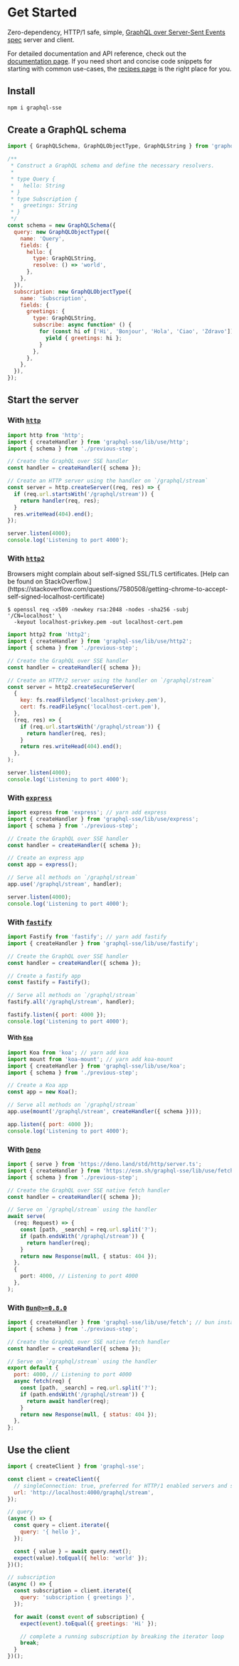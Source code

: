 
# Get Started

Zero-dependency, HTTP/1 safe, simple, [GraphQL over Server-Sent Events spec](https://github.com/enisdenjo/graphql-sse/blob/master/PROTOCOL.md) server and client.

For detailed documentation and API reference, check out the [documentation page](/docs). If you need short and concise code snippets for starting with common use-cases, the [recipes page](/recipes) is the right place for you.

## Install

```sh npm2yarn
npm i graphql-sse
```

## Create a GraphQL schema

```js
import { GraphQLSchema, GraphQLObjectType, GraphQLString } from 'graphql';

/**
 * Construct a GraphQL schema and define the necessary resolvers.
 *
 * type Query {
 *   hello: String
 * }
 * type Subscription {
 *   greetings: String
 * }
 */
const schema = new GraphQLSchema({
  query: new GraphQLObjectType({
    name: 'Query',
    fields: {
      hello: {
        type: GraphQLString,
        resolve: () => 'world',
      },
    },
  }),
  subscription: new GraphQLObjectType({
    name: 'Subscription',
    fields: {
      greetings: {
        type: GraphQLString,
        subscribe: async function* () {
          for (const hi of ['Hi', 'Bonjour', 'Hola', 'Ciao', 'Zdravo']) {
            yield { greetings: hi };
          }
        },
      },
    },
  }),
});
```

## Start the server

### With [`http`](https://nodejs.org/api/http.html)

```js
import http from 'http';
import { createHandler } from 'graphql-sse/lib/use/http';
import { schema } from './previous-step';

// Create the GraphQL over SSE handler
const handler = createHandler({ schema });

// Create an HTTP server using the handler on `/graphql/stream`
const server = http.createServer((req, res) => {
  if (req.url.startsWith('/graphql/stream')) {
    return handler(req, res);
  }
  res.writeHead(404).end();
});

server.listen(4000);
console.log('Listening to port 4000');
```

### With [`http2`](https://nodejs.org/api/http2.html)

<Callout>
  Browsers might complain about self-signed SSL/TLS certificates. [Help can be
  found on
  StackOverflow.](https://stackoverflow.com/questions/7580508/getting-chrome-to-accept-self-signed-localhost-certificate)
</Callout>

```shell
$ openssl req -x509 -newkey rsa:2048 -nodes -sha256 -subj '/CN=localhost' \
  -keyout localhost-privkey.pem -out localhost-cert.pem
```

```js
import http2 from 'http2';
import { createHandler } from 'graphql-sse/lib/use/http2';
import { schema } from './previous-step';

// Create the GraphQL over SSE handler
const handler = createHandler({ schema });

// Create an HTTP/2 server using the handler on `/graphql/stream`
const server = http2.createSecureServer(
  {
    key: fs.readFileSync('localhost-privkey.pem'),
    cert: fs.readFileSync('localhost-cert.pem'),
  },
  (req, res) => {
    if (req.url.startsWith('/graphql/stream')) {
      return handler(req, res);
    }
    return res.writeHead(404).end();
  },
);

server.listen(4000);
console.log('Listening to port 4000');
```

### With [`express`](https://expressjs.com)

```js
import express from 'express'; // yarn add express
import { createHandler } from 'graphql-sse/lib/use/express';
import { schema } from './previous-step';

// Create the GraphQL over SSE handler
const handler = createHandler({ schema });

// Create an express app
const app = express();

// Serve all methods on `/graphql/stream`
app.use('/graphql/stream', handler);

server.listen(4000);
console.log('Listening to port 4000');
```

### With [`fastify`](https://www.fastify.io)

```js
import Fastify from 'fastify'; // yarn add fastify
import { createHandler } from 'graphql-sse/lib/use/fastify';

// Create the GraphQL over SSE handler
const handler = createHandler({ schema });

// Create a fastify app
const fastify = Fastify();

// Serve all methods on `/graphql/stream`
fastify.all('/graphql/stream', handler);

fastify.listen({ port: 4000 });
console.log('Listening to port 4000');
```

#### With [`Koa`](https://koajs.com/)

```js
import Koa from 'koa'; // yarn add koa
import mount from 'koa-mount'; // yarn add koa-mount
import { createHandler } from 'graphql-sse/lib/use/koa';
import { schema } from './previous-step';

// Create a Koa app
const app = new Koa();

// Serve all methods on `/graphql/stream`
app.use(mount('/graphql/stream', createHandler({ schema })));

app.listen({ port: 4000 });
console.log('Listening to port 4000');
```

### With [`Deno`](https://deno.land/)

```ts
import { serve } from 'https://deno.land/std/http/server.ts';
import { createHandler } from 'https://esm.sh/graphql-sse/lib/use/fetch';
import { schema } from './previous-step';

// Create the GraphQL over SSE native fetch handler
const handler = createHandler({ schema });

// Serve on `/graphql/stream` using the handler
await serve(
  (req: Request) => {
    const [path, _search] = req.url.split('?');
    if (path.endsWith('/graphql/stream')) {
      return handler(req);
    }
    return new Response(null, { status: 404 });
  },
  {
    port: 4000, // Listening to port 4000
  },
);
```

### With [`Bun@>=0.8.0`](https://bun.sh/)

```js
import { createHandler } from 'graphql-sse/lib/use/fetch'; // bun install graphql-sse
import { schema } from './previous-step';

// Create the GraphQL over SSE native fetch handler
const handler = createHandler({ schema });

// Serve on `/graphql/stream` using the handler
export default {
  port: 4000, // Listening to port 4000
  async fetch(req) {
    const [path, _search] = req.url.split('?');
    if (path.endsWith('/graphql/stream')) {
      return await handler(req);
    }
    return new Response(null, { status: 404 });
  },
};
```

## Use the client

```js
import { createClient } from 'graphql-sse';

const client = createClient({
  // singleConnection: true, preferred for HTTP/1 enabled servers and subscription heavy apps
  url: 'http://localhost:4000/graphql/stream',
});

// query
(async () => {
  const query = client.iterate({
    query: '{ hello }',
  });

  const { value } = await query.next();
  expect(value).toEqual({ hello: 'world' });
})();

// subscription
(async () => {
  const subscription = client.iterate({
    query: 'subscription { greetings }',
  });

  for await (const event of subscription) {
    expect(event).toEqual({ greetings: 'Hi' });

    // complete a running subscription by breaking the iterator loop
    break;
  }
})();
```
